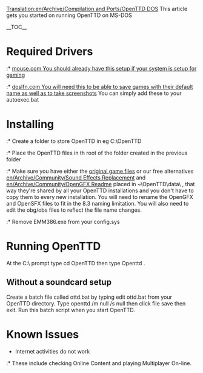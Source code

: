 [[Translation:en/Archive/Compilation and Ports/OpenTTD DOS]]
This article gets you started on running OpenTTD on MS-DOS


__TOC__
=Required Drivers=
:* [http://www.computerhope.com/download/hardware/mouse.zip mouse.com You should already have this setup if your system is setup for gaming]
:* [http://www.ibiblio.org/pub/micro/pc-stuff/freedos/files/util/system/doslfn/0.40/ doslfn.com You will need this to be able to save games with their default name as well as to take screenshots]
You can simply add these to your autoexec.bat

=Installing=
:* Create a folder to store OpenTTD in eg C:\OpenTTD
:* Place the OpenTTD files in th root of the folder created in the previous folder
:* Make sure you have either the [[en/Manual/Installation#files-from-ttd|original game files]] or our free alternatives [[en/Archive/Community/Sound Effects Replacement]] and [[en/Archive/Community/OpenGFX Readme]] placed in ~\OpenTTD\data\ , that way they're shared by all your OpenTTD installations and you don't have to copy them to every new installation. You will need to rename the OpenGFX and OpenSFX files to fit in the 8.3 naming limitation. You will also need to edit the obg/obs files to reflect the file name changes.
:* Remove EMM386.exe from your config.sys


=Running OpenTTD=
At the C:\ prompt type cd OpenTTD then type Openttd .
{{en/Note|You should not run OpenTTD as described above if you do not have a soundcard setup as OpenTTD will not exit cleanly.}}

==Without a soundcard setup==

Create a batch file called ottd.bat by typing edit ottd.bat from your OpenTTD directory. Type openttd /m null /s null then click file save then exit. Run this batch script when you start OpenTTD.

=Known Issues=
*Internet activities do not work
:* These include checking Online Content and playing Multiplayer On-line.